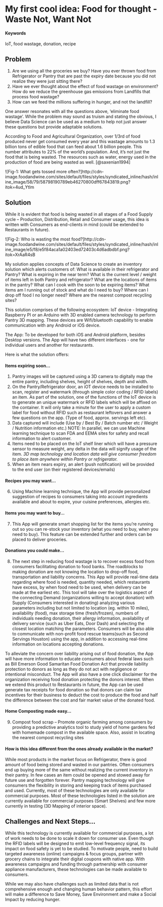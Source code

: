 # My first cool idea: Food for thought - Waste Not, Want Not

#### Keywords {-}

IoT, food wastage, donation, recipe

## Problem

1.  Are we using all the groceries we buy? Have you ever thrown food from Refrigerator or Pantry that are past the expiry date because you did not realize they were just sitting there? 
2.  Have we ever thought about the effect of food wastage on environment? How do we reduce the greenhouse gas emissions from Landfills that process food wastage?
3.  How can we feed the millions suffering in hunger, and not the landfill?   

One answer resonates with all the questions above, ‘eliminate food wastage’. While the problem may sound as truism and stating the obvious, I believe Data Science can be used as a medium to help not just answer these questions but provide adaptable solutions.

According to Food and Agricultural Organization, over 1/3rd of food produced never get consumed every year and this wastage amounts to 1.3 billion tons of edible food that can feed about 1.6 billion people. This number attributes to 22% of the world’s population. And, it’s not just the food that is being wasted. The resources such as water, energy used in the production of food are being wasted as well. [@saxenian1994]

![Fig-1: What gets tossed more often?]http://cdn-image.foodandwine.com/sites/default/files/styles/syndicated_inline/hash/inline_image/58/79/58798190789eb46270800dff67843819.png?itok=4ud_Ytlm

## Solution

While it is evident that food is being wasted in all stages of a Food Supply cycle – Production, Distribution, Retail and Consumer usage, this idea is written with Consumers as end-clients in mind (could be extended to Restaurants in future). 

![Fig-2: Who is wasting the most food?]http://cdn-image.foodandwine.com/sites/default/files/styles/syndicated_inline/hash/inline_image/e5/f8/e5f84aca1a02403ed72403c4d6adbdbf.png?itok=XrAaR4sB

My solution applies concepts of Data Science to create an inventory solution which alerts customers of:
What is available in their refrigerator and Pantry?
What is expiring in the near term?
What is the current level / weight of items left in both Pantry and refrigerator?
What are the locations of items in the pantry?
What can I cook with the soon to be expiring items?
What items am I running out of stock and what do I need to buy?
Where can I drop off food I no longer need?
Where are the nearest compost recycling sites?

This solution comprises of the following ecosystem: 
IoT device - Integrating Raspberry PI or an Arduino with 3D enabled camera technology to perform Pantry 3D mapping. These devices are Wifi/bluetooth capability to enable communication with any Android or iOS device. 

The App: To be developed for both iOS and Android platform, besides Desktop versions. The App will have two different interfaces - one for individual users and another for restaurants.  

Here is what the solution offers:

#### Items expiring soon… 
1.	 Pantry images will be captured using a 3D camera to digitally map the entire pantry, including shelves, height of shelves, depth and width.
2.	 On the Pantry/Refrigerator door, an iOT device needs to be installed to scan, register and watermark (through simple color coding / RFID labels) an item.  As part of the solution, one of the functions of the IoT device is to generate an unique watermark or RFID labels which will be affixed on the container. It will only take a minute for the user to apply a custom label for food without RFID such as restaurant leftovers and answer a few questions on the app. (Type of food, approx. servings left etc).
3.	 Data captured will include (Use by / Best By / Batch number etc / Weight / Nutrition information etc.) NOTE: In parallel, we can use Machine learning technique to scan FDA and EEMA sites for safety and recall information to alert customer.
4.	 Items need to be placed on the IoT shelf liner which will have a pressure sensor to measure weight, any delta in the data will signify usage of the item. *3D map technology and location data will give consumer freedom to place item anywhere within Pantry or refrigerator.*
5.	 When an item nears expiry, an alert (push notification) will be provided to the end user (on their registered devices/emails)

#### Recipes you may want…
6.	 Using Machine learning technique, the App will provide personalized suggestion of recipes to consumers taking into account ingredients available and about to expire, your cuisine preferences, allergies etc. 

#### Items you may want to buy…
7.	 This App will generate smart shopping list for the items you’re running out so you can re-stock your inventory (what you need to buy, when you need to buy). This feature can be extended further and orders can be placed to deliver groceries. 

#### Donations you could make…
8.  The next step in reducing food wastage is to recover excess food from consumers facilitating donation to food banks. The roadblocks to making donation are not knowing the location to drop-off food, transportation and liability concerns. This App will provide real-time data regarding where food is needed, quantity needed, which restaurants have excess, by when food need to be used, when delivery can be made at the earliest etc. This tool will take over the logistics aspect of the connecting Demand (organizations willing to accept donation) with Supply (Consumers interested in donating) analyzing various parameters including but not limited to location (eg. within 10 miles), availability (food), max storage time (fresh/frozen), numbers of individuals needing donation, their allergy information, availability of delivery service (such as Uber Eats, Door Dash) and selecting the closest location matching the parameters. Consumers will be also able to communicate with non-profit food rescue teams(such as Second Servings Houston) using the app, in addition to accessing real-time information on locations accepting donations.  

To alleviate the concern over liability arising out of food donation, the App will have more information to educate consumers about federal laws such as Bill Emerson Good Samaritan Food Donation Act that provide liability protection to donors as long as they do not act with negligence or intentional misconduct. The App will also have a one click disclaimer for the organization receiving food donation protecting the donors interest. When we extend this product to Restaurants in future, the App can be used generate tax receipts for food donation so that donors can claim tax incentives for their business to deduct the cost to produce the food and half the difference between the cost and  fair market value of the donated food.  

#### Home Composting made easy...
9.  Compost food scrap – Promote organic farming among consumers by providing a predictive analytics tool to study yield of home gardens fed with homemade compost in the available space. Also, assist in locating the nearest compost recycling sites
 
#### How is this idea different from the ones already available in the market?
While most products in the market focus on Refrigerator, there is good amount of food being stored and wasted in our pantries. Often consumers end up buying more of the same without realizing the current inventory in their pantry. In few cases an item could be opened and stowed away for future use and forgotten forever. Pantry mapping technology will give consumers the flexibility in storing and keeping track of items purchased and used.  Currently, most of these technologies are only available for commercial purposes. Most of these technologies listed in the solution are currently available for commercial purposes (Smart Shelves) and few more currently in testing (3D Mapping of interior space). 

## Challenges and Next Steps...
While this technology is currently available for commercial purposes, a lot of work needs to be done to scale it down for consumer use. Even though the RFID labels will be designed to emit low-level frequency signal, its impact on food safety is yet to be studied.
To motivate people, need to build targeted awareness (online) campaigns & focus groups, partner with grocery chains to integrate their digital coupons with native app. With awareness campaigns and funding through partnership with consumer appliance manufacturers, these technologies can be made available to consumers.  

While we may also have challenges such as limited data that is not comprehensive enough and changing human behavior pattern, this effort will make a difference to Save Money, Save Environment and make a Social Impact by reducing hunger.
